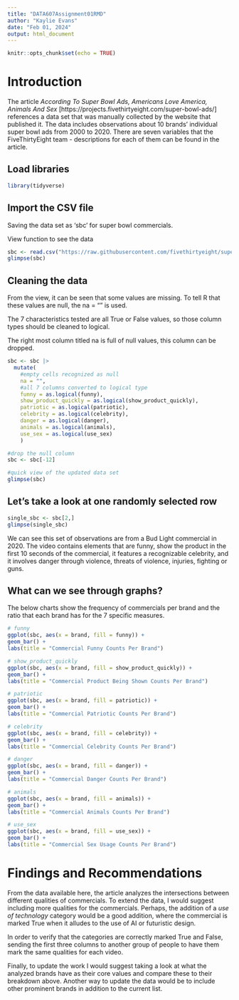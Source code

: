 ```yaml
---
title: "DATA607Assignment01RMD"
author: "Kaylie Evans"
date: "Feb 01, 2024"
output: html_document
---
```


```r
knitr::opts_chunk$set(echo = TRUE)
```

# Introduction
The article _According To Super Bowl Ads, Americans Love America, Animals And Sex_ [https://projects.fivethirtyeight.com/super-bowl-ads/] references a data set that was manually collected by the website that published it. The data includes observations about 10 brands' individual super bowl ads from 2000 to 2020. There are seven variables that the FiveThirtyEight team - descriptions for each of them can be found in the article.


## Load libraries
```r
library(tidyverse)
```

## Import the CSV file

Saving the data set as 'sbc' for super bowl commercials. 

View function to see the data
```r
sbc <- read.csv("https://raw.githubusercontent.com/fivethirtyeight/superbowl-ads/main/superbowl-ads.csv", sep = ',')
glimpse(sbc)
```

## Cleaning the data
From the view, it can be seen that some values are missing. To tell R that these values are null, the na = "" is used.

The 7 characteristics tested are all True or False values, so those column types should be cleaned to logical.

The right most column titled na is full of null values, this column can be dropped.

```r
sbc <- sbc |>
  mutate(
    #empty cells recognized as null
    na = "",
    #all 7 columns converted to logical type
    funny = as.logical(funny),
    show_product_quickly = as.logical(show_product_quickly),
    patriotic = as.logical(patriotic),
    celebrity = as.logical(celebrity),
    danger = as.logical(danger),
    animals = as.logical(animals),
    use_sex = as.logical(use_sex)
    )

#drop the null column 
sbc <- sbc[-12]

#quick view of the updated data set
glimpse(sbc)
```
## Let's take a look at one randomly selected row
```r
single_sbc <- sbc[2,]
glimpse(single_sbc)
```

We can see this set of observations are from a Bud Light commercial in 2020. The video contains elements that are funny, show the product in the first 10 seconds of the commercial, it features a recognizable celebrity, and it involves danger through violence, threats of violence, injuries, fighting or guns.

## What can we see through graphs?

The below charts show the frequency of commercials per brand and the ratio that each brand has for the 7 specific measures.
```r
# funny
ggplot(sbc, aes(x = brand, fill = funny)) +
geom_bar() + 
labs(title = "Commercial Funny Counts Per Brand") 

# show_product_quickly
ggplot(sbc, aes(x = brand, fill = show_product_quickly)) +
geom_bar() + 
labs(title = "Commercial Product Being Shown Counts Per Brand") 

# patriotic
ggplot(sbc, aes(x = brand, fill = patriotic)) +
geom_bar() + 
labs(title = "Commercial Patriotic Counts Per Brand") 

# celebrity
ggplot(sbc, aes(x = brand, fill = celebrity)) +
geom_bar() + 
labs(title = "Commercial Celebrity Counts Per Brand") 

# danger
ggplot(sbc, aes(x = brand, fill = danger)) +
geom_bar() + 
labs(title = "Commercial Danger Counts Per Brand") 

# animals
ggplot(sbc, aes(x = brand, fill = animals)) +
geom_bar() + 
labs(title = "Commercial Animals Counts Per Brand") 

# use_sex
ggplot(sbc, aes(x = brand, fill = use_sex)) +
geom_bar() + 
labs(title = "Commercial Sex Usage Counts Per Brand") 

```

# Findings and Recommendations 
From the data available here, the article analyzes the intersections between different qualities of commercials. 
To extend the data, I would suggest including more qualities for the commercials. Perhaps, the addition of a _use of technology_ category would be a good addition, where the commercial is marked True when it alludes to the use of AI or futuristic design.

In order to verify that the categories are correctly marked True and False, sending the first three columns to another group of people to have them mark the same qualities for each video.

Finally, to update the work I would suggest taking a look at what the analyzed brands have as their core values and compare these to their breakdown above. Another way to update the data would be to include other prominent brands in addition to the current list.